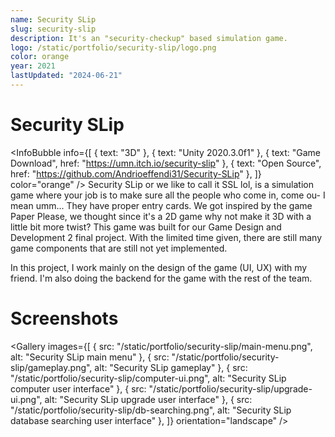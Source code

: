 ```yaml
---
name: Security SLip
slug: security-slip
description: It's an "security-checkup" based simulation game.
logo: /static/portfolio/security-slip/logo.png
color: orange
year: 2021
lastUpdated: "2024-06-21"
---
```


# Security SLip
<InfoBubble
    info={[
        { text: "3D" },
        { text: "Unity 2020.3.0f1" },
        { text: "Game Download", href: "https://umn.itch.io/security-slip" },
        { text: "Open Source", href: "https://github.com/Andrioeffendi31/Security-SLip" },
    ]}
    color="orange"
/>
Security SLip or we like to call it SSL lol, is a simulation game where your job is to make sure all the people who come in, come ou- I mean umm... They have proper entry cards. We got inspired by the game Paper Please, we thought since it's a 2D game why not make it 3D with a little bit more twist?
This game was built for our Game Design and Development 2 final project. With the limited time given, there are still many game components that are still not yet implemented.

In this project, I work mainly on the design of the game (UI, UX) with my friend. I'm also doing the backend for the game with the rest of the team.

# Screenshots
<Gallery
    images={[
        { src: "/static/portfolio/security-slip/main-menu.png", alt: "Security SLip main menu" },
        { src: "/static/portfolio/security-slip/gameplay.png", alt: "Security SLip gameplay" },
        { src: "/static/portfolio/security-slip/computer-ui.png", alt: "Security SLip computer user interface" },
        { src: "/static/portfolio/security-slip/upgrade-ui.png", alt: "Security SLip upgrade user interface" },
        { src: "/static/portfolio/security-slip/db-searching.png", alt: "Security SLip database searching user interface" },
    ]}
    orientation="landscape"
/>